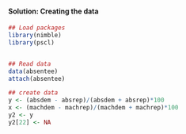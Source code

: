 #### Solution: Creating the data

```r
## Load packages
library(nimble)
library(pscl)


## Read data
data(absentee)
attach(absentee) 

## create data
y <- (absdem - absrep)/(absdem + absrep)*100
x <- (machdem - machrep)/(machdem + machrep)*100
y2 <- y
y2[22] <- NA
```



